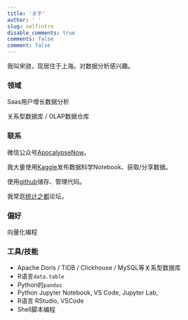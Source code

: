 ```yaml
---
title: '关于'
author: ' '
slug: selfintro
disable_comments: true
comments: false
comment: false
---
```


我叫宋骁，现居住于上海。对数据分析感兴趣。

### 领域

Saas用户增长数据分析

关系型数据库 / OLAP数据仓库 

<!--
关系数据
时间序列
文本数据
-->

### 联系

微信公众号[ApocalypseNow](https://mp.weixin.qq.com/mp/appmsgalbum?action=getalbum&album_id=1476290412947554309&__biz=Mzg4NjA2NTUzNg==#wechat_redirect)。

我大量使用[Kaggle](https://www.kaggle.com/rikdifos)发布数据科学Notebook、获取/分享数据。

使用[github](https://github.com/songxxiao)储存、管理代码。

我常逛[统计之都](https://d.cosx.org/)论坛。

### 偏好

向量化编程


### 工具/技能

+ Apache Doris / TiDB / Clickhouse / MySQL等关系型数据库
+ R语言`data.table`
+ Python的`pandas`
+ Python Jupyter Notebook, VS Code, Jupyter Lab,   
+ R语言 RStudio, VSCode 
+ Shell脚本编程








<!---
### 操纵数据

工具千万条，操纵第一条。我前前后后学的数据操纵工具大概不下10种(如果硬要算上Excel这类的话)，它们居然都是用来操纵数据的。增删改查等等。真的很心累啊。为啥要重复学习这么多呢。最早是Stata，SPSS。后来发现这两种工具的局限性(~~不好装逼~~)后果断弃坑开始学习开源软件。总体来说，我还是Python，R两手抓的。

自己比较熟悉的还是基于R的极乐净土`dplyr`工具，尤其是近些年`dtplyr`，`dbplyr`，`sparklyr`的出现使它成为了通用性接口语言，前景巨大。甚至Python中也出现了与它对标的`dplython`。然鹅，它也有局限性不是。

所以`data.table`也不得不抓起来。

R的老对手Python这边机器学习这么强，也得兼顾不是。`pandas`这个库是很好用的。其中我觉得最好用的黑科技就是`pandas.Series.apply`这个方法。配合自编函数及其好用。

SQL就不用说了。以我目前的经验来看最适合初学者的是`SQLite`。SQL最坑爹的就是不同平台语法有细微的区别。目前RStudio出的`DBI`, `dbplyr`这两个似乎有一统江湖的趋势。需要分析一连接，就可以用净土那一套直接操作了。

### 机器学习

机器学习我几乎只用Python，原因就不用多说了。sklearn的各种方法都非常好用，推荐入门的同学好好试试。目前我正在学习Keras这个库，深度学习这一块得好好整，虽然我觉得进公司了也不会让我做这个。


### 写作

受益辉的影响，我用基于RStudio RMarkdown的那套knitr，bookdown设备。写起东西来特别。尤其配合RStudio的黑色背景，保护视力哈哈哈。

### 操作系统

我会点Linux命令，用Ubuntu几乎只是放狗搜的节奏。不过目前学Keras需要多用了。


### 前端

做网页、爬虫之类的肯定要懂点前端技能来着。html/css尚能掌握，使用chrome调css颜色布局非常让人上瘾，乐此不疲。本站就是长期调的结果。另外我正在学习JavaScript。

### IDE

+ Python Jupyter Lab, VS Code, Jupyter Notebook 混用
+ R语言 RStudio VS Code 混用
--->




































